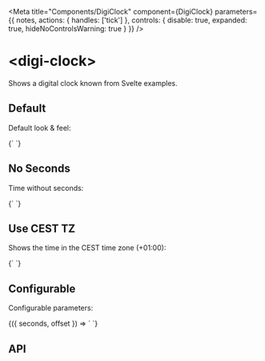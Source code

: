 
<Meta
  title="Components/DigiClock"
  component={DigiClock}
  parameters={{
    notes,
    actions: { handles: ['tick'] },
    controls: { disable: true, expanded: true, hideNoControlsWarning: true }
  }}
/>

# &lt;digi-clock&gt;

Shows a digital clock known from Svelte examples.

## Default

Default look &amp; feel:

<Canvas withToolbar>
  <Story name="Default">
    {`
<digi-clock></digi-clock>
`}
  </Story>
</Canvas>

## No Seconds

Time without seconds:

<Canvas withToolbar>
  <Story name="No Seconds">
    {`
<digi-clock seconds=false></digi-clock>
`}
  </Story>
</Canvas>

## Use CEST TZ

Shows the time in the CEST time zone (+01:00):

<Canvas withToolbar>
  <Story name="Use EST TZ">
    {`
<digi-clock offset=-300></digi-clock>
`}
  </Story>
</Canvas>

## Configurable

Configurable parameters:

<Canvas withToolbar>
  <Story name="Configurable" argTypes={{
    seconds: {
      description: 'disables the second part',
      control: 'boolean',
      table: { defaultValue: { summary: true } }
    },
    offset: {
      description: 'adds the offset in minutes to UTC',
      control: 'number',
      table: { defaultValue: { summary: 0 } }
    },
    onTick: {
      description: 'when the second or the minute hand moves',
      action: 'tick'
    }
  }} args={{
    seconds: false, offset: 60
  }} parameters={{
    controls: { disable: false }
  }}>
    {({ seconds, offset }) => `
<digi-clock seconds=${seconds} offset=${offset}></digi-clock>
`}
  </Story>
</Canvas>

## API

<ArgsTable of={DigiClock} />
